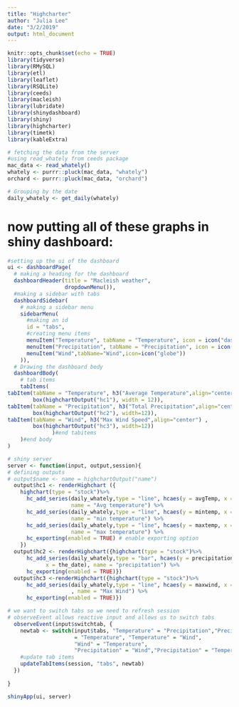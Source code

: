 ```yaml
---
title: "Highcharter"
author: "Julia Lee"
date: "3/2/2019"
output: html_document
---
```


```r
knitr::opts_chunk$set(echo = TRUE)
library(tidyverse)
library(RMySQL)
library(etl)
library(leaflet)
library(RSQLite)
library(ceeds)
library(macleish)
library(lubridate)
library(shinydashboard)
library(shiny)
library(highcharter)
library(timetk)
library(kableExtra)
```

```r
# fetching the data from the server
#using read_whately from ceeds package
mac_data <- read_whately()
whately <- purrr::pluck(mac_data, "whately")
orchard <- purrr::pluck(mac_data, "orchard")
```

```r
# Grouping by the date 
daily_whately <- get_daily(whately)
```

# now putting all of these graphs in shiny dashboard:

```r
#setting up the ui of the dashboard
ui <- dashboardPage(
  # making a heading for the dashboard
  dashboardHeader(title = "Macleish weather",                
                  dropdownMenu()),
  #making a sidebar with tabs
  dashboardSidebar(
    # making a sidebar menu
    sidebarMenu(
      #making an id 
      id = "tabs",
      #creating menu items 
      menuItem("Temperature", tabName = "Temperature", icon = icon("dashboard")),
      menuItem("Precipitation", tabName = "Precipitation", icon = icon("th")),
      menuItem("Wind",tabName="Wind",icon=icon("globe"))      
    )),
  # Drawing the dashboard body
  dashboardBody(
    # tab items 
    tabItems(
tabItem(tabName = "Temperature", h3("Average Temperature",align="center"), 
        box(highchartOutput("hc1"), width = 12)),
tabItem(tabName = "Precipitation", h3("Total Precipitation",align="center"), 
        box(highchartOutput("hc2"), width=12)),
tabItem(tabName = "Wind", h3("Max Wind Speed",align="center") ,                 
        box(highchartOutput("hc3"), width=12))
              )#end tabitems
    )#end body
)

```



```r
# shiny server
server <- function(input, output,session){
# defining outputs
# output$name <- name = highchartOutput("name")
  output$hc1 <- renderHighchart ({
    highchart(type = "stock")%>%
      hc_add_series(daily_whately,type = "line", hcaes(y = avgTemp, x = the_date), 
                    name = "Avg temperature") %>%
      hc_add_series(daily_whately,type = "line", hcaes(y = mintemp, x = the_date), 
                    name = "min temperature") %>%
      hc_add_series(daily_whately,type = "line", hcaes(y = maxtemp, x = the_date), 
                    name = "max temperature") %>%
      hc_exporting(enabled = TRUE) # enable exporting option 
    })
  output$hc2 <- renderHighchart({highchart(type = "stock")%>%
      hc_add_series(daily_whately,type = "bar", hcaes(y = precipitation, 
            x = the_date), name = "precipitation") %>%
      hc_exporting(enabled = TRUE)})
  output$hc3 <-renderHighchart({highchart(type = "stock")%>%
      hc_add_series(daily_whately,type = "line", hcaes(y = maxwind, x = the_date)
                    , name = "Max Wind") %>%
      hc_exporting(enabled = TRUE)})

# we want to switch tabs so we need to refresh session
# observeEvent allows reactive input and allows us to switch tabs
  observeEvent(input$switchtab, {
    newtab <- switch(input$tabs, "Temperature" = "Precipitation","Precipitation" 
                     = "Temperature", "Temperature" = "Wind",
                     "Wind" = "Temperature",
                     "Precipitation" = "Wind","Precipitation" = "Temperature")
    #update tab items 
    updateTabItems(session, "tabs", newtab)
  })
  
}

```

```r
shinyApp(ui, server)
```
